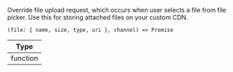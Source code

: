 Override file upload request, which occurs when user selects a file from file picker. Use this for storing attached files on your custom CDN.

```tsx
(file: { name, size, type, uri }, channel) => Promise
```

| Type |
| - |
| function |
